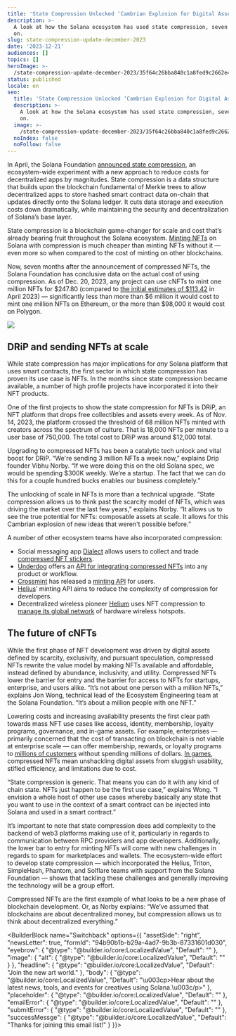```yaml
---
title: 'State Compression Unlocked ‘Cambrian Explosion for Digital Assets’ '
description: >-
  A look at how the Solana ecosystem has used state compression, seven months
  on.
slug: state-compression-update-december-2023
date: '2023-12-21'
audiences: []
topics: []
heroImage: >-
  /state-compression-update-december-2023/35f64c26bba840c1a8fed9c2662e4e7a.jpg
status: published
locale: en
seo:
  title: 'State Compression Unlocked ‘Cambrian Explosion for Digital Assets’ '
  description: >-
    A look at how the Solana ecosystem has used state compression, seven months
    on.
  image: >-
    /state-compression-update-december-2023/35f64c26bba840c1a8fed9c2662e4e7a.jpg
  noIndex: false
  noFollow: false
---
```


In April, the Solana Foundation [announced state compression](https://cointelegraph.com/news/solana-reveals-cost-cutting-solution-for-on-chain-storage), an ecosystem-wide experiment with a new approach to reduce costs for decentralized apps by magnitudes. State compression is a data structure that builds upon the blockchain fundamental of Merkle trees to allow decentralized apps to store hashed smart contract data on-chain that updates directly onto the Solana ledger. It cuts data storage and execution costs down dramatically, while maintaining the security and decentralization of Solana’s base layer. 

State compression is a blockchain game-changer for scale and cost that’s already bearing fruit throughout the Solana ecosystem. [Minting NFTs](https://solana.com/news/how-to-use-compressed-nfts-on-solana?) on Solana with compression is much cheaper than minting NFTs without it — even more so when compared to the cost of minting on other blockchains.

Now, seven months after the announcement of compressed NFTs, the Solana Foundation has conclusive data on the actual cost of using compression. As of Dec. 20, 2023, any project can use cNFTs to mint one million NFTs for $247.80 (compared to [the initial estimates of $113.42](https://solana.com/news/state-compression-compressed-nfts-solana) in April 2023) — significantly less than more than $6 million it would cost to mint one million NFTs on Ethereum, or the more than $98,000 it would cost on Polygon.

![](/state-compression-update-december-2023/image-1.png)

## DRiP and sending NFTs at scale

While state compression has major implications for _any_ Solana platform that uses smart contracts, the first sector in which state compression has proven its use case is NFTs. In the months since state compression became available, a number of high profile projects have incorporated it into their NFT products.

One of the first projects to show the state compression for NFTs is DRiP, an NFT platform that drops free collectibles and assets every week. As of Nov. 14, 2023, the platform crossed the threshold of 68 million NFTs minted with creators across the spectrum of culture. That is 18,000 NFTs per minute to a user base of 750,000. The total cost to DRiP was around $12,000 total.

Upgrading to compressed NFTs has been a catalytic tech unlock and vital boost for DRiP. “We're sending 3 million NFTs a week now,” explains Drip founder Vibhu Norby. “If we were doing this on the old Solana spec, we would be spending $300K weekly. We’re a startup. The fact that we can do this for a couple hundred bucks enables our business completely.” 

The unlocking of scale in NFTs is more than a technical upgrade. “State compression allows us to think past the scarcity model of NFTs, which was driving the market over the last few years,” explains Norby. “It allows us to see the true potential for NFTs: composable assets at scale. It allows for this Cambrian explosion of new ideas that weren't possible before.”

A number of other ecosystem teams have also incorporated compression:

-   Social messaging app [Dialect](https://www.dialect.to/) allows users to collect and trade [compressed NFT stickers](https://solana.com/news/case-study-dialect). 
-   [Underdog](https://www.underdogprotocol.com/) offers an [API for integrating compressed NFTs](https://underdog.readme.io/reference/getting-started-1) into any product or workflow. 
-   [Crossmint](https://www.crossmint.com/) has released a [minting API](https://docs.crossmint.com/docs/mint-compressed-nfts) for users.
-   [Helius](https://docs.helius.dev/compression-and-das-api/mint-api)’ minting API aims to reduce the complexity of compression for developers.
-   Decentralized wireless pioneer [Helium](https://www.helium.com/) uses NFT compression to [manage its global network](https://finance.yahoo.com/news/helium-completes-solana-migration-minting-163104448.html) of hardware wireless hotspots.


<div data-theme="dark">
  <Tweet id="1687194508231163904" />
</div>


## The future of cNFTs

While the first phase of NFT development was driven by digital assets defined by scarcity, exclusivity, and pursuant speculation, compressed NFTs rewrite the value model by making NFTs available and affordable, instead defined by abundance, inclusivity, and utility. Compressed NFTs lower the barrier for entry and the barrier for access to NFTs for startups, enterprise, and users alike. “It’s not about one person with a million NFTs,” explains Jon Wong, technical lead of the Ecosystem Engineering team at the Solana Foundation. “It’s about a million people with one NFT.” 

Lowering costs and increasing availability presents the first clear path towards mass NFT use cases like access, identity, membership, loyalty programs, governance, and in-game assets. For example, enterprises — primarily concerned that the cost of transacting on blockchain is not viable at enterprise scale — can offer membership, rewards, or loyalty programs to [millions of customers](https://solana.com/solutions/enterprise) without spending millions of dollars. [In games](https://solana.com/solutions/games-and-entertainment), compressed NFTs mean unshackling digital assets from sluggish usability, stifled efficiency, and limitations due to cost. 

“State compression is generic. That means you can do it with any kind of chain state. NFTs just happen to be the first use case,” explains Wong. “I envision a whole host of other use cases whereby basically any state that you want to use in the context of a smart contract can be injected into Solana and used in a smart contract.”

It’s important to note that state compression does add complexity to the backend of web3 platforms making use of it, particularly in regards to communication between RPC providers and app developers. Additionally, the lower bar to entry for minting NFTs will come with new challenges in regards to spam for marketplaces and wallets. The ecosystem-wide effort to develop state compression — which incorporated the Helius, Triton, SimpleHash, Phantom, and Solflare teams with support from the Solana Foundation — shows that tackling these challenges and generally improving the technology will be a group effort.

Compressed NFTs are the first example of what looks to be a new phase of blockchain development. Or, as Norby explains: “We’ve assumed that blockchains are about decentralized money, but compression allows us to think about decentralized everything.”

<BuilderBlock name="Switchback" options={{
  "assetSide": "right",
  "newsLetter": true,
  "formId": "94b90b1b-b29a-4ad7-9b3b-87331601d030",
  "eyebrow": {
    "@type": "@builder.io/core:LocalizedValue",
    "Default": ""
  },
  "image": {
    "alt": {
      "@type": "@builder.io/core:LocalizedValue",
      "Default": ""
    }
  },
  "headline": {
    "@type": "@builder.io/core:LocalizedValue",
    "Default": "Join the new art world."
  },
  "body": {
    "@type": "@builder.io/core:LocalizedValue",
    "Default": "\u003cp>Hear about the latest news, tools, and events for creatives using Solana.\u003c/p>"
  },
  "placeholder": {
    "@type": "@builder.io/core:LocalizedValue",
    "Default": ""
  },
  "emailError": {
    "@type": "@builder.io/core:LocalizedValue",
    "Default": ""
  },
  "submitError": {
    "@type": "@builder.io/core:LocalizedValue",
    "Default": ""
  },
  "successMessge": {
    "@type": "@builder.io/core:LocalizedValue",
    "Default": "Thanks for joining this email list!"
  }
}}>

</BuilderBlock>
